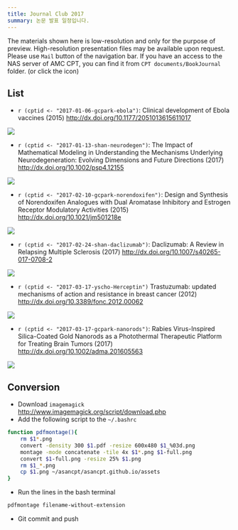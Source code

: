 ```yaml
---
title: Journal Club 2017
summary: 논문 발표 일정입니다.
---
```


The materials shown here is low-resolution and only for the purpose of preview. 
High-resolution presentation files may be available upon request. Please use `Mail` button of the navigation bar.
If you have an access to the NAS server of AMC CPT, you can find it from `CPT documents/BookJournal` folder. (or click the <i class="fa fa-file-pdf-o"></i> icon)

## List

- `r (cptid <- "2017-01-06-gcpark-ebola")`: Clinical development of Ebola vaccines (2015) <http://dx.doi.org/10.1177/2051013615611017> 
[<i class="fa fa-file-pdf-o"></i>](`r paste0("ftp://172.21.61.202/cpt%20documents/BookJournal/2017/Journal/", cptid, "/", cptid, ".pdf")`)

![](/assets/`r paste0(cptid, ".png")`)

- `r (cptid <- "2017-01-13-shan-neurodegen")`: The Impact of Mathematical Modeling in Understanding the Mechanisms Underlying Neurodegeneration: Evolving Dimensions and Future Directions (2017) <http://dx.doi.org/10.1002/psp4.12155>
[<i class="fa fa-file-pdf-o"></i>](`r paste0("ftp://172.21.61.202/cpt%20documents/BookJournal/2017/Journal/", cptid, "/", cptid, ".pdf")`)

![](/assets/`r paste0(cptid, ".png")`)

- `r (cptid <- "2017-02-10-gcpark-norendoxifen")`: Design and Synthesis of Norendoxifen Analogues with Dual Aromatase Inhibitory and Estrogen Receptor Modulatory Activities (2015) <http://dx.doi.org/10.1021/jm501218e>
[<i class="fa fa-file-pdf-o"></i>](`r paste0("ftp://172.21.61.202/cpt%20documents/BookJournal/2017/Journal/", cptid, "/", cptid, ".pdf")`)

![](/assets/`r paste0(cptid, ".png")`)

- `r (cptid <- "2017-02-24-shan-daclizumab")`: Daclizumab: A Review in Relapsing Multiple Sclerosis (2017) <http://dx.doi.org/10.1007/s40265-017-0708-2>
[<i class="fa fa-file-pdf-o"></i>](`r paste0("ftp://172.21.61.202/cpt%20documents/BookJournal/2017/Journal/", cptid, "/", cptid, ".pdf")`)

![](/assets/`r paste0(cptid, ".png")`)

- `r (cptid <- "2017-03-17-yscho-Herceptin")` Trastuzumab: updated mechanisms of action and resistance in breast cancer (2012) <http://dx.doi.org/10.3389/fonc.2012.00062>
[<i class="fa fa-file-pdf-o"></i>](`r paste0("ftp://172.21.61.202/cpt%20documents/BookJournal/2017/Journal/", cptid, "/", cptid, ".pdf")`)

![](/assets/`r paste0(cptid, ".png")`)

- `r (cptid <- "2017-03-17-gcpark-nanorods")`: Rabies Virus-Inspired Silica-Coated Gold Nanorods as a Photothermal Therapeutic Platform for Treating Brain Tumors (2017) <http://dx.doi.org/10.1002/adma.201605563>
[<i class="fa fa-file-pdf-o"></i>](`r paste0("ftp://172.21.61.202/cpt%20documents/BookJournal/2017/Journal/", cptid, "/", cptid, ".pdf")`)

![](/assets/`r paste0(cptid, ".png")`)

## Conversion

- Download `imagemagick` <http://www.imagemagick.org/script/download.php>
- Add the following script to the `~/.bashrc`

```bash
function pdfmontage(){
    rm $1*.png
    convert -density 300 $1.pdf -resize 600x480 $1_%03d.png
    montage -mode concatenate -tile 4x $1*.png $1-full.png
    convert $1-full.png -resize 25% $1.png
    rm $1_*.png
    cp $1.png ~/asancpt/asancpt.github.io/assets
}
```

- Run the lines in the bash terminal

```bash
pdfmontage filename-without-extension
```

- Git commit and push
